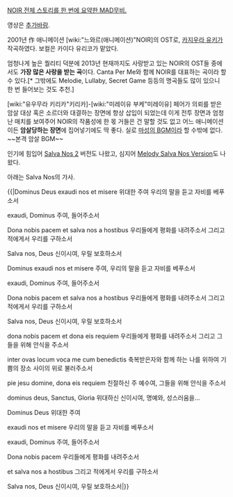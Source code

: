 [http://www.youtube.com/watch?v=lXvVWhQRRyY NOIR 전체 스토리를 한 번에 요약한 MAD무비.]

영상은 [[추가바람]].

2001년 作 애니메이션 [wiki:"느와르(애니메이션)"NOIR]의 OST로, [[카지우라 유키]]가 작곡하였다. 보컬은 카이다 유리코가 맡았다.

엄청나게 높은 퀄리티 덕분에 2013년 현재까지도 사랑받고 있는 NOIR의 OST들 중에서도 '''가장 많은 사랑을 받는 곡'''이다. Canta Per Me와 함께 NOIR를 대표하는 곡이라 할 수 있다.[* 그밖에도 Melodie, Lullaby, Secret Game 등등의 명곡들도 많이 있으니 한 번 들어보는 것도 추천.]

[wiki:"유우무라 키리카"키리카]-[wiki:"미레이유 부케"미레이유] 페어가 의뢰를 받은 암살 대상 혹은 소르더와 대결하는 장면에 항상 삽입이 되었는데 이게 전투 장면과 엄청난 매치를 보여주어 NOIR의 작품성에 한 몫 거들은 건 말할 것도 없고 어느 애니메이션이든 '''암살당하는 장면'''에 집어넣기에도 딱 좋다. 실로 [[마성의 BGM]]이라 할 수밖에 없다. ~~본격 암살 BGM~~

인기에 힘입어 [http://www.youtube.com/watch?v=P2sQDXdF-54 Salva Nos 2] 버전도 나왔고, 심지어 [http://www.youtube.com/watch?v=CsxqwOZm3eY Melody Salva Nos Version]도 나왔다.

아래는 Salva Nos의 가사.

{{|Dominus Deus exaudi nos et misere 
위대한 주여 우리의 말을 듣고 자비를 베푸소서 

exaudi, Dominus 
주여, 들어주소서 

Dona nobis pacem et salva nos a hostibus 
우리들에게 평화를 내려주소서 그리고 적에게서 우리를 구하소서 

Salva nos, Deus 
신이시여, 우릴 보호하소서 


Dominus exaudi nos et misere 
주여, 우리의 말을 듣고 자비를 베푸소서 

exaudi, Dominus 
주여, 들어주소서 

Dona nobis pacem et salva nos a hostibus 
우리들에게 평화를 내려주소서 그리고 적에게서 우리를 구하소서 

Salva nos, Deus 
신이시여, 우릴 보호하소서 


dona nobis pacem et dona eis requiem 
우리들에게 평화를 내려주소서 그리고 그들을 위해 안식을 주소서 

inter ovas locum voca me cum benedictis 
축복받은자와 함께 하는 나를 위하여 기쁨의 장소 사이의 위로 불러주소서 

pie jesu domine, dona eis requiem 
친절하신 주 예수여, 그들을 위해 안식을 주소서 

dominus deus, Sanctus, Gloria 
위대하신 신이시여, 명예와, 성스러움을... 


Dominus Deus 
위대한 주여 

exaudi nos et misere 
우리의 말을 듣고 자비를 베푸소서 

exaudi, Dominus 
주여, 들어주소서 

Dona nobis pacem 
우리들에게 평화를 내려주소서 

et salva nos a hostibus 
그리고 적에게서 우리를 구하소서 

Salva nos, Deus 
신이시여, 우릴 보호하소서|}}
